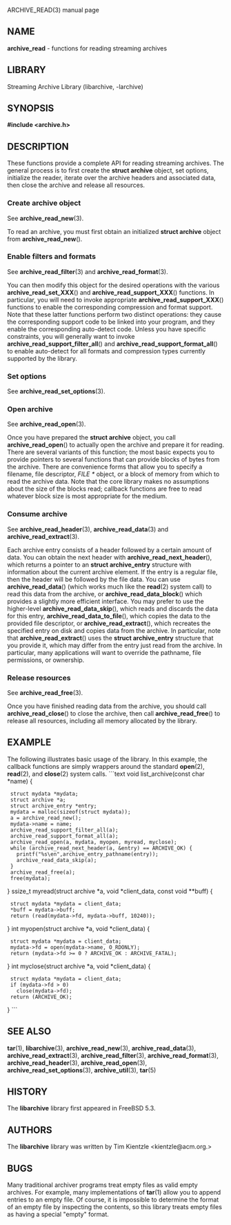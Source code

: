 ARCHIVE_READ(3) manual page 
== NAME == 
'''archive_read''' 
- functions for reading streaming archives 
== LIBRARY == 
Streaming Archive Library (libarchive, -larchive) 
== SYNOPSIS == 
'''<nowiki>#include <archive.h></nowiki>''' 
== DESCRIPTION == 
These functions provide a complete API for reading streaming archives. 
The general process is to first create the 
'''struct archive''' 
object, set options, initialize the reader, iterate over the archive 
headers and associated data, then close the archive and release all 
resources. 
=== Create archive object=== 
See 
'''archive_read_new'''(3). 

To read an archive, you must first obtain an initialized 
'''struct archive''' 
object from 
'''archive_read_new'''(). 
=== Enable filters and formats=== 
See 
'''archive_read_filter'''(3) 
and 
'''archive_read_format'''(3). 

You can then modify this object for the desired operations with the 
various 
'''archive_read_set_XXX'''() 
and 
'''archive_read_support_XXX'''() 
functions. 
In particular, you will need to invoke appropriate 
'''archive_read_support_XXX'''() 
functions to enable the corresponding compression and format 
support. 
Note that these latter functions perform two distinct operations: 
they cause the corresponding support code to be linked into your 
program, and they enable the corresponding auto-detect code. 
Unless you have specific constraints, you will generally want 
to invoke 
'''archive_read_support_filter_all'''() 
and 
'''archive_read_support_format_all'''() 
to enable auto-detect for all formats and compression types 
currently supported by the library. 
=== Set options=== 
See 
'''archive_read_set_options'''(3). 
=== Open archive=== 
See 
'''archive_read_open'''(3). 

Once you have prepared the 
'''struct archive''' 
object, you call 
'''archive_read_open'''() 
to actually open the archive and prepare it for reading. 
There are several variants of this function; 
the most basic expects you to provide pointers to several 
functions that can provide blocks of bytes from the archive. 
There are convenience forms that allow you to 
specify a filename, file descriptor, 
''FILE *'' 
object, or a block of memory from which to read the archive data. 
Note that the core library makes no assumptions about the 
size of the blocks read; 
callback functions are free to read whatever block size is 
most appropriate for the medium. 
=== Consume archive=== 
See 
'''archive_read_header'''(3), 
'''archive_read_data'''(3) 
and 
'''archive_read_extract'''(3). 

Each archive entry consists of a header followed by a certain 
amount of data. 
You can obtain the next header with 
'''archive_read_next_header'''(), 
which returns a pointer to an 
'''struct archive_entry''' 
structure with information about the current archive element. 
If the entry is a regular file, then the header will be followed 
by the file data. 
You can use 
'''archive_read_data'''() 
(which works much like the 
'''read'''(2) 
system call) 
to read this data from the archive, or 
'''archive_read_data_block'''() 
which provides a slightly more efficient interface. 
You may prefer to use the higher-level 
'''archive_read_data_skip'''(), 
which reads and discards the data for this entry, 
'''archive_read_data_to_file'''(), 
which copies the data to the provided file descriptor, or 
'''archive_read_extract'''(), 
which recreates the specified entry on disk and copies data 
from the archive. 
In particular, note that 
'''archive_read_extract'''() 
uses the 
'''struct archive_entry''' 
structure that you provide it, which may differ from the 
entry just read from the archive. 
In particular, many applications will want to override the 
pathname, file permissions, or ownership. 
=== Release resources=== 
See 
'''archive_read_free'''(3). 

Once you have finished reading data from the archive, you 
should call 
'''archive_read_close'''() 
to close the archive, then call 
'''archive_read_free'''() 
to release all resources, including all memory allocated by the library. 
== EXAMPLE == 
The following illustrates basic usage of the library. 
In this example, 
the callback functions are simply wrappers around the standard 
'''open'''(2), 
'''read'''(2), 
and 
'''close'''(2) 
system calls. 
```text
void
list_archive(const char *name)
{
  struct mydata *mydata;
  struct archive *a;
  struct archive_entry *entry;
  mydata = malloc(sizeof(struct mydata));
  a = archive_read_new();
  mydata->name = name;
  archive_read_support_filter_all(a);
  archive_read_support_format_all(a);
  archive_read_open(a, mydata, myopen, myread, myclose);
  while (archive_read_next_header(a, &entry) == ARCHIVE_OK) {
    printf("%s\en",archive_entry_pathname(entry));
    archive_read_data_skip(a);
  }
  archive_read_free(a);
  free(mydata);
}
ssize_t
myread(struct archive *a, void *client_data, const void **buff)
{
  struct mydata *mydata = client_data;
  *buff = mydata->buff;
  return (read(mydata->fd, mydata->buff, 10240));
}
int
myopen(struct archive *a, void *client_data)
{
  struct mydata *mydata = client_data;
  mydata->fd = open(mydata->name, O_RDONLY);
  return (mydata->fd >= 0 ? ARCHIVE_OK : ARCHIVE_FATAL);
}
int
myclose(struct archive *a, void *client_data)
{
  struct mydata *mydata = client_data;
  if (mydata->fd > 0)
    close(mydata->fd);
  return (ARCHIVE_OK);
}
```
== SEE ALSO == 
'''tar'''(1), 
'''libarchive'''(3), 
'''archive_read_new'''(3), 
'''archive_read_data'''(3), 
'''archive_read_extract'''(3), 
'''archive_read_filter'''(3), 
'''archive_read_format'''(3), 
'''archive_read_header'''(3), 
'''archive_read_open'''(3), 
'''archive_read_set_options'''(3), 
'''archive_util'''(3), 
'''tar'''(5) 
== HISTORY == 
The 
'''libarchive''' 
library first appeared in 
FreeBSD 5.3. 
== AUTHORS == 
The 
'''libarchive''' 
library was written by 
Tim Kientzle  &lt;kientzle@acm.org.&gt; 
== BUGS == 
Many traditional archiver programs treat 
empty files as valid empty archives. 
For example, many implementations of 
'''tar'''(1) 
allow you to append entries to an empty file. 
Of course, it is impossible to determine the format of an empty file 
by inspecting the contents, so this library treats empty files as 
having a special 
"empty" 
format. 
